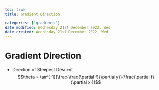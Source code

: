 ```yaml
---
toc: true
title: Gradient Direction

categories: ['gradients']
date modified: Wednesday 21st December 2022, Wed
date created: Wednesday 21st December 2022, Wed
---
```


# Gradient Direction


- Direction of Steepest Descent $$\theta = tan^{-1}(\frac{\frac{\partial f}{\partial y}}{\frac{\partial f}{\partial x}})$$



